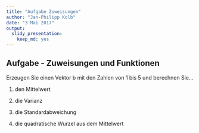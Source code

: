 ```yaml
---
title: "Aufgabe Zuweisungen"
author: "Jan-Philipp Kolb"
date: "3 Mai 2017"
output: 
  slidy_presentation: 
    keep_md: yes
---
```



## Aufgabe - Zuweisungen und Funktionen

Erzeugen Sie einen Vektor b mit den Zahlen von 1 bis 5 und berechnen Sie...


1. den Mittelwert

2. die Varianz

3. die Standardabweichung

4. die quadratische Wurzel aus dem Mittelwert